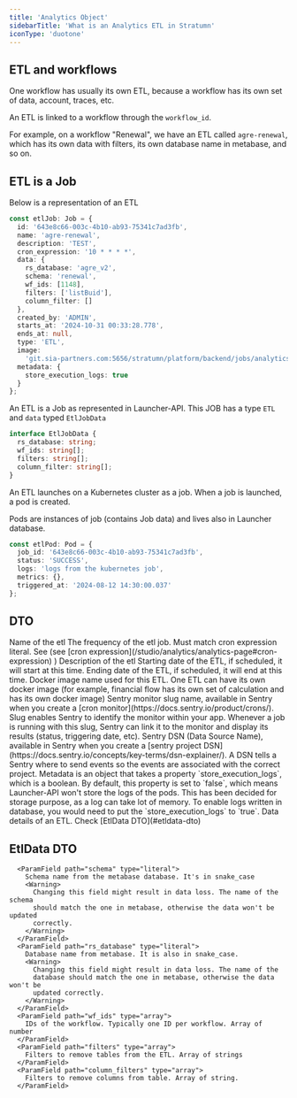 ```yaml
---
title: 'Analytics Object'
sidebarTitle: 'What is an Analytics ETL in Stratumn'
iconType: 'duotone'
---
```


## ETL and workflows

One workflow has usually its own ETL, because a workflow has its own set of data, account, traces, etc.

An ETL is linked to a workflow through the `workflow_id`.

For example, on a workflow "Renewal", we have an ETL called `agre-renewal`, which has its own data with filters, its own database name in metabase, and so on.

## ETL is a Job

Below is a representation of an ETL

```typescript
const etlJob: Job = {
  id: '643e8c66-003c-4b10-ab93-75341c7ad3fb',
  name: 'agre-renewal',
  description: 'TEST',
  cron_expression: '10 * * * *',
  data: {
    rs_database: 'agre_v2',
    schema: 'renewal',
    wf_ids: [1148],
    filters: ['listBuid'],
    column_filter: []
  },
  created_by: 'ADMIN',
  starts_at: '2024-10-31 00:33:28.778',
  ends_at: null,
  type: 'ETL',
  image:
    'git.sia-partners.com:5656/stratumn/platform/backend/jobs/analytics-etl:no-null-stratumn-com',
  metadata: {
    store_execution_logs: true
  }
};
```

An ETL is a Job as represented in Launcher-API.
This JOB has a type `ETL` and `data` typed `EtlJobData`

```typescript
interface EtlJobData {
  rs_database: string;
  wf_ids: string[];
  filters: string[];
  column_filter: string[];
}
```

An ETL launches on a Kubernetes cluster as a job.
When a job is launched, a pod is created.

Pods are instances of job (contains Job data) and lives also in Launcher database.

```typescript
const etlPod: Pod = {
  job_id: '643e8c66-003c-4b10-ab93-75341c7ad3fb',
  status: 'SUCCESS',
  logs: 'logs from the kubernetes job',
  metrics: {},
  triggered_at: '2024-08-12 14:30:00.037'
};
```

## DTO

<ParamField path="name" type="literal">
  Name of the etl
</ParamField>
<ParamField path="cron_expression" type="literal">
  The frequency of the etl job. Must match cron expression literal. See (see
  [cron expression](/studio/analytics/analytics-page#cron-expression) )
</ParamField>
<ParamField path="description" type="literal">
  Description of the etl
</ParamField>
<ParamField path="starts_at" type="Date">
  Starting date of the ETL, if scheduled, it will start at this time.
</ParamField>
<ParamField path="ends_at" type="Date">
  Ending date of the ETL, if scheduled, it will end at this time.
</ParamField>
<ParamField path="image" type="literal">
  Docker image name used for this ETL. One ETL can have its own docker image
  (for example, financial flow has its own set of calculation and has its own
  docker image)
</ParamField>
<ParamField path="sentry_monitor" type="string" optional>
  Sentry monitor slug name, available in Sentry when you create a [cron
  monitor](https://docs.sentry.io/product/crons/). Slug enables Sentry to
  identify the monitor within your app. Whenever a job is running with this
  slug, Sentry can link it to the monitor and display its results (status,
  triggering date, etc).
</ParamField>
<ParamField path="sentry_dsn" type="string">
  Sentry DSN (Data Source Name), available in Sentry when you create a [sentry
  project DSN](https://docs.sentry.io/concepts/key-terms/dsn-explainer/). A DSN
  tells a Sentry where to send events so the events are associated with the
  correct project.
</ParamField>
<ParamField path="metadata" type="object">
  Metadata is an object that takes a property `store_execution_logs`, which is a
  boolean. By default, this property is set to `false`, which means Launcher-API
  won't store the logs of the pods. This has been decided for storage purpose,
  as a log can take lot of memory. To enable logs written in database, you would
  need to put the `store_execution_logs` to `true`.
</ParamField>
<ParamField path="data" type="object">
  Data details of an ETL. Check [EtlData DTO](#etldata-dto)
</ParamField>

## EtlData DTO

      <ParamField path="schema" type="literal">
        Schema name from the metabase database. It's in snake_case
        <Warning>
          Changing this field might result in data loss. The name of the schema
          should match the one in metabase, otherwise the data won't be updated
          correctly.
        </Warning>
      </ParamField>
      <ParamField path="rs_database" type="literal">
        Database name from metabase. It is also in snake_case.
        <Warning>
          Changing this field might result in data loss. The name of the
          database should match the one in metabase, otherwise the data won't be
          updated correctly.
        </Warning>
      </ParamField>
      <ParamField path="wf_ids" type="array">
        IDs of the workflow. Typically one ID per workflow. Array of number
      </ParamField>
      <ParamField path="filters" type="array">
        Filters to remove tables from the ETL. Array of strings
      </ParamField>
      <ParamField path="column_filters" type="array">
        Filters to remove columns from table. Array of string.
      </ParamField>
